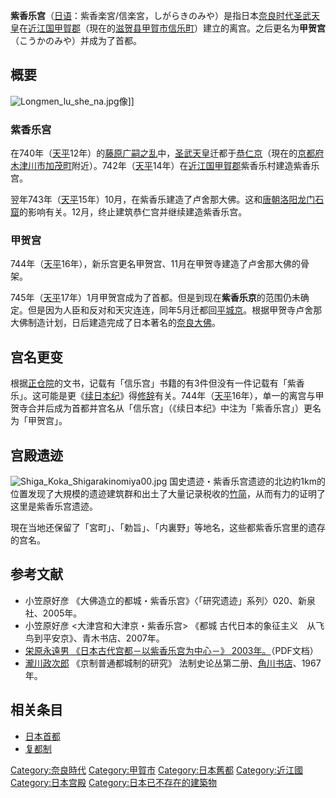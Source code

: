 '''紫香乐宫'''（[[日语|日语]]：紫香楽宮/信楽宮，しがらきのみや）是指日本[[奈良时代|奈良时代]][[圣武天皇|圣武天皇]]在[[近江国|近江国]][[甲賀郡|甲賀郡]]（現在的[[滋贺县|滋贺县]][[甲賀市|甲賀市]][[信乐町|信乐町]]）建立的离宫。之后更名为'''甲贺宫'''（こうかのみや）并成为了首都。

== 概要 ==
[[Image:Longmen_lu_she_na.jpg|thumb]]像]]
=== 紫香乐宫 ===
在740年（[[天平_(日本)|天平]]12年）的[[藤原广嗣之乱|藤原广嗣之乱]]中，[[圣武天皇|圣武天皇]]迁都于[[恭仁京|恭仁京]]（現在的[[京都府|京都府]][[木津川市|木津川市]][[加茂町_(京都府)|加茂町]]附近）。742年（[[天平_(日本)|天平]]14年）在[[近江国|近江国]][[甲賀郡|甲賀郡]]紫香乐村建造紫香乐宫。

翌年743年（[[天平_(日本)|天平]]15年）10月，在紫香乐建造了卢舍那大佛。这和[[唐朝|唐朝]][[洛阳|洛阳]][[龙门石窟|龙门石窟]]的影响有关。12月，终止建筑恭仁宫并继续建造紫香乐宫。

=== 甲贺宫 ===
744年（[[天平_(日本)|天平]]16年），新乐宫更名甲贺宫、11月在甲贺寺建造了卢舍那大佛的骨架。

745年（[[天平_(日本)|天平]]17年）1月甲贺宫成为了首都。但是到现在'''紫香乐京'''的范围仍未确定。但是因为人臣和反对和天灾连连，同年5月迁都回[[平城京|平城京]]。根据甲贺寺卢舍那大佛制造计划，日后建造完成了日本著名的[[东大寺|奈良大佛]]。

== 宫名更变 ==
根据[[正仓院|正仓院]]的文书，记载有「信乐宫」书籍的有3件但没有一件记载有「紫香乐」。这可能是更《[[续日本纪|续日本纪]]》得[[修辞|修辞]]有关。744年（[[天平_(日本)|天平]]16年），单一的离宫与甲贺寺合并后成为首都并宫名从「信乐宫」（《续日本纪》中注为「紫香乐宫」）更名为「甲贺宫」。

== 宫殿遗迹 ==
[[Image:Shiga_Koka_Shigarakinomiya00.jpg|thumb]]
国史遗迹・紫香乐宫遗迹的北边約1km的位置发现了大規模的遗迹建筑群和出土了大量记录税收的[[竹简|竹简]]，从而有力的证明了这里是紫香乐宫遗迹。

現在当地还保留了「宮町」、「勅旨」、「内裏野」等地名，这些都紫香乐宫里的遗存的宫名。

== 参考文献 ==
* 小笠原好彦 《大佛造立的都城・紫香乐宫》〈「研究遗迹」系列〉020、新泉社、2005年。
* 小笠原好彦  <大津宫和大津京・紫香乐宫> 《都城 古代日本的象征主义　从飞鸟到平安京》、青木书店、2007年。
* [http://www.lit.osaka-cu.ac.jp/UCRC/data/pdf_0310hamburg/05sakaehara.pdf 栄原永遠男 《日本古代宫都－以紫香乐宫为中心－》 2003年。]{{dead link|date=2018年1月 |bot=InternetArchiveBot |fix-attempted=yes }}（PDF文档）
* [[瀧川政次郎|瀧川政次郎]] 《京制普通都城制的研究》 法制史论丛第二册、[[角川书店|角川书店]]、1967年。 

== 相关条目 ==
* [[日本首都|日本首都]]
* [[复都制|复都制]]

{{s-start}}
{{s-bef|before=[[难波京|难波京]]|表記=前}}
{{s-ttl|title=[[日本首都|日本首都]] 
|years=745年}}
{{s-aft|after=[[平城京|平城京]]|表記=次}}
{{end}}


{{DEFAULTSORT:しからきのみや}}
[[Category:奈良時代|Category:奈良時代]]
[[Category:甲賀市|Category:甲賀市]]
[[Category:日本舊都|Category:日本舊都]]
[[Category:近江國|Category:近江國]]
[[Category:日本宫殿|Category:日本宫殿]]
[[Category:日本已不存在的建築物|Category:日本已不存在的建築物]]